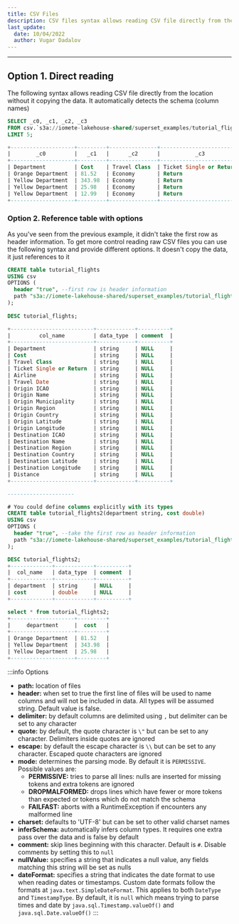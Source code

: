 ```yaml
---
title: CSV Files
description: CSV files syntax allows reading CSV file directly from the location without it copying the data by automatically detecting column names
last_update:
  date: 10/04/2022
  author: Vugar Dadalov
---
```


___


## Option 1. Direct reading

The following syntax allows reading CSV file directly from the location without it copying the data. It automatically detects the schema (column names)


```sql
SELECT _c0, _c1, _c2, _c3
FROM csv.`s3a://iomete-lakehouse-shared/superset_examples/tutorial_flights.csv`
LIMIT 5;

+--------------------+---------+---------------+--------------------------+
|        _c0         |   _c1   |      _c2      |           _c3            |
+--------------------+---------+---------------+--------------------------+
| Department         | Cost    | Travel Class  | Ticket Single or Return  |
| Orange Department  | 81.52   | Economy       | Return                   |
| Yellow Department  | 343.98  | Economy       | Return                   |
| Yellow Department  | 25.98   | Economy       | Return                   |
| Yellow Department  | 12.99   | Economy       | Return                   |
+--------------------+---------+---------------+--------------------------+
```

### Option 2. Reference table with options

As you've seen from the previous example, it didn't take the first row as header information. To get more control reading raw CSV files you can use the following syntax and provide different options. It doesn't copy the data, it just references to it

```sql
CREATE table tutorial_flights
USING csv
OPTIONS (
  header "true", --first row is header information
  path "s3a://iomete-lakehouse-shared/superset_examples/tutorial_flights.csv"
);
  
DESC tutorial_flights;

+--------------------------+------------+----------+
|         col_name         | data_type  | comment  |
+--------------------------+------------+----------+
| Department               | string     | NULL     |
| Cost                     | string     | NULL     |
| Travel Class             | string     | NULL     |
| Ticket Single or Return  | string     | NULL     |
| Airline                  | string     | NULL     |
| Travel Date              | string     | NULL     |
| Origin ICAO              | string     | NULL     |
| Origin Name              | string     | NULL     |
| Origin Municipality      | string     | NULL     |
| Origin Region            | string     | NULL     |
| Origin Country           | string     | NULL     |
| Origin Latitude          | string     | NULL     |
| Origin Longitude         | string     | NULL     |
| Destination ICAO         | string     | NULL     |
| Destination Name         | string     | NULL     |
| Destination Region       | string     | NULL     |
| Destination Country      | string     | NULL     |
| Destination Latitude     | string     | NULL     |
| Destination Longitude    | string     | NULL     |
| Distance                 | string     | NULL     |
+--------------------------+------------+----------+

---------------------

# You could define columns explicitly with its types
CREATE table tutorial_flights2(department string, cost double)
USING csv
OPTIONS (
  header "true", --take the first row as header information
  path "s3a://iomete-lakehouse-shared/superset_examples/tutorial_flights.csv"
);

DESC tutorial_flights2;
+-------------+------------+----------+
|  col_name   | data_type  | comment  |
+-------------+------------+----------+
| department  | string     | NULL     |
| cost        | double     | NULL     |
+-------------+------------+----------+

select * from tutorial_flights2;
+--------------------+---------+
|     department     |  cost   |
+--------------------+---------+
| Orange Department  | 81.52   |
| Yellow Department  | 343.98  |
| Yellow Department  | 25.98   |
+--------------------+---------+
```

:::info Options
* **path:** location of files
* **header:** when set to true the first line of files will be used to name columns and will not be included in data. All types will be assumed string. Default value is false.
* **delimiter:** by default columns are delimited using `,` but delimiter can be set to any character
* **quote:** by default, the quote character is `\"` but can be set to any character. Delimiters inside quotes are ignored
* **escape:** by default the escape character is `\\` but can be set to any character. Escaped quote characters are ignored
* **mode:** determines the parsing mode. By default it is `PERMISSIVE`. Possible values are:
  * **PERMISSIVE:** tries to parse all lines: nulls are inserted for missing tokens and extra tokens are ignored
  * **DROPMALFORMED:** drops lines which have fewer or more tokens than expected or tokens which do not match the schema
  * **FAILFAST:** aborts with a RuntimeException if encounters any malformed line
* **charset:** defaults to 'UTF-8' but can be set to other valid charset names
* **inferSchema:** automatically infers column types. It requires one extra pass over the data and is false by default
* **comment:** skip lines beginning with this character. Default is `#`. Disable comments by setting this to `null`
* **nullValue:** specifies a string that indicates a null value, any fields matching this string will be set as nulls
* **dateFormat:** specifies a string that indicates the date format to use when reading dates or timestamps. Custom date formats follow the formats at `java.text.SimpleDateFormat`. This applies to both `DateType` and `TimestampType`. By default, it is `null` which means trying to parse times and date by `java.sql.Timestamp.valueOf()` and `java.sql.Date.valueOf()`
:::
